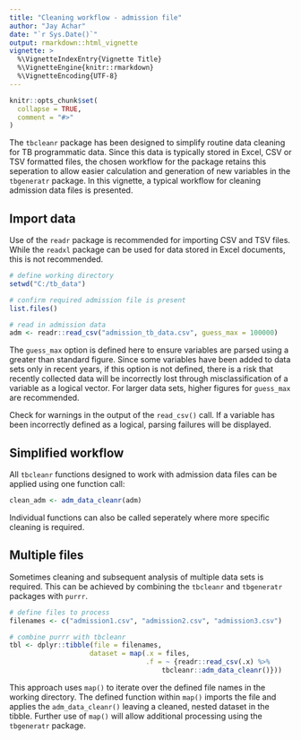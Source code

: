 ```yaml
---
title: "Cleaning workflow - admission file"
author: "Jay Achar"
date: "`r Sys.Date()`"
output: rmarkdown::html_vignette
vignette: >
  %\VignetteIndexEntry{Vignette Title}
  %\VignetteEngine{knitr::rmarkdown}
  %\VignetteEncoding{UTF-8}
---
```


```r
knitr::opts_chunk$set(
  collapse = TRUE,
  comment = "#>"
)
```

The `tbcleanr` package has been designed to simplify routine data cleaning for TB programmatic data. Since this data is typically stored in Excel, CSV or TSV formatted files, the chosen workflow for the package retains this seperation to allow easier calculation and generation of new variables in the `tbgeneratr` package. In this vignette, a typical workflow for cleaning admission data files is presented.

## Import data

Use of the `readr` package is recommended for importing CSV and TSV files. While the `readxl` package can be used for data stored in Excel documents, this is not recommended. 

```r
# define working directory
setwd("C:/tb_data")

# confirm required admission file is present
list.files()

# read in admission data
adm <- readr::read_csv("admission_tb_data.csv", guess_max = 100000)

```

The `guess_max` option is defined here to ensure variables are parsed using a greater than standard figure. Since some variables have been added to data sets only in recent years, if this option is not defined, there is a risk that recently collected data will be incorrectly lost through misclassification of a variable as a logical vector. For larger data sets, higher figures for `guess_max` are recommended. 

Check for warnings in the output of the `read_csv()` call. If a variable has been incorrectly defined as a logical, parsing failures will be displayed. 

## Simplified workflow

All `tbcleanr` functions designed to work with admission data files can be applied using one function call:

```r

clean_adm <- adm_data_cleanr(adm)

```

Individual functions can also be called seperately where more specific cleaning is required. 

## Multiple files

Sometimes cleaning and subsequent analysis of multiple data sets is required. This can be achieved by combining the `tbcleanr` and `tbgeneratr` packages with `purrr`. 

``` r
# define files to process
filenames <- c("admission1.csv", "admission2.csv", "admission3.csv")

# combine purrr with tbcleanr
tbl <- dplyr::tibble(file = filenames,
                    dataset = map(.x = files, 
                                  .f = ~ {readr::read_csv(.x) %>% 
                                      tbcleanr::adm_data_cleanr()}))
```

This approach uses `map()` to iterate over the defined file names in the working directory. The defined function within `map()` imports the file and applies the `adm_data_cleanr()` leaving a cleaned, nested dataset in the tibble. Further use of `map()` will allow additional processing using the `tbgeneratr` package. 
